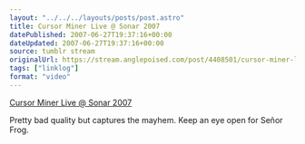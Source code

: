 ```yaml
---
layout: "../../../layouts/posts/post.astro"
title: Cursor Miner Live @ Sonar 2007
datePublished: 2007-06-27T19:37:16+00:00
dateUpdated: 2007-06-27T19:37:16+00:00
source: tumblr stream
originalUrl: https://stream.anglepoised.com/post/4408501/cursor-miner-live-sonar-2007-via-cursorminer
tags: ["linklog"]
format: "video"
---
```



<YouTube id="https://www.youtube.com/watch?v=T5lbE83s5no" />

[Cursor Miner Live @ Sonar 2007][1]

Pretty bad quality but captures the mayhem. Keep an eye open for Señor Frog.

[1]: https://www.youtube.com/watch?v=T5lbE83s5no
